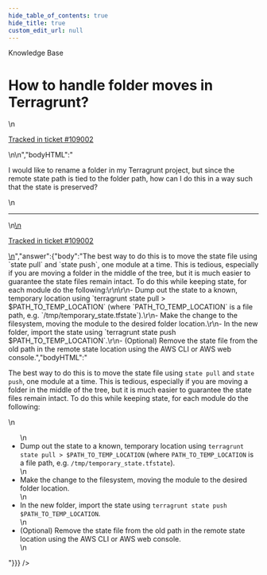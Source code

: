 ```yaml
---
hide_table_of_contents: true
hide_title: true
custom_edit_url: null
---
```



<CenterLayout>
<span className="title">Knowledge Base</span>
<h1>How to handle folder moves in Terragrunt?</h1>
<GitHub discussion={{"id":"D_kwDOF8slf84AQHpJ","number":510,"author":{"login":"yorinasub17"},"title":"How to handle folder moves in Terragrunt?","body":"\nI would like to rename a folder in my Terragrunt project, but since the remote state path is tied to the folder path, how can I do this in a way such that the state is preserved?\n\n---\n\n<ins datetime=\"2022-07-18T13:47:27Z\">\n  <p><a href=\"https://support.gruntwork.io/hc/requests/109002\">Tracked in ticket #109002</a></p>\n</ins>\n","bodyHTML":"<p dir=\"auto\">I would like to rename a folder in my Terragrunt project, but since the remote state path is tied to the folder path, how can I do this in a way such that the state is preserved?</p>\n<hr>\n<ins datetime=\"2022-07-18T13:47:27Z\">\n  <p dir=\"auto\"><a href=\"https://support.gruntwork.io/hc/requests/109002\" rel=\"nofollow\">Tracked in ticket #109002</a></p>\n</ins>","answer":{"body":"The best way to do this is to move the state file using `state pull` and `state push`, one module at a time. This is tedious, especially if you are moving a folder in the middle of the tree, but it is much easier to guarantee the state files remain intact. To do this while keeping state, for each module do the following:\r\n\r\n- Dump out the state to a known, temporary location using `terragrunt state pull > $PATH_TO_TEMP_LOCATION` (where `PATH_TO_TEMP_LOCATION` is a file path, e.g. `/tmp/temporary_state.tfstate`).\r\n- Make the change to the filesystem, moving the module to the desired folder location.\r\n- In the new folder, import the state using `terragrunt state push $PATH_TO_TEMP_LOCATION`.\r\n- (Optional) Remove the state file from the old path in the remote state location using the AWS CLI or AWS web console.","bodyHTML":"<p dir=\"auto\">The best way to do this is to move the state file using <code class=\"notranslate\">state pull</code> and <code class=\"notranslate\">state push</code>, one module at a time. This is tedious, especially if you are moving a folder in the middle of the tree, but it is much easier to guarantee the state files remain intact. To do this while keeping state, for each module do the following:</p>\n<ul dir=\"auto\">\n<li>Dump out the state to a known, temporary location using <code class=\"notranslate\">terragrunt state pull &gt; $PATH_TO_TEMP_LOCATION</code> (where <code class=\"notranslate\">PATH_TO_TEMP_LOCATION</code> is a file path, e.g. <code class=\"notranslate\">/tmp/temporary_state.tfstate</code>).</li>\n<li>Make the change to the filesystem, moving the module to the desired folder location.</li>\n<li>In the new folder, import the state using <code class=\"notranslate\">terragrunt state push $PATH_TO_TEMP_LOCATION</code>.</li>\n<li>(Optional) Remove the state file from the old path in the remote state location using the AWS CLI or AWS web console.</li>\n</ul>"}}} />

</CenterLayout>
  

<!-- ##DOCS-SOURCER-START
{
  "sourcePlugin": "github-discussions",
  "hash": "99c61b22d8a253d431bf2711a754931c"
}
##DOCS-SOURCER-END -->
